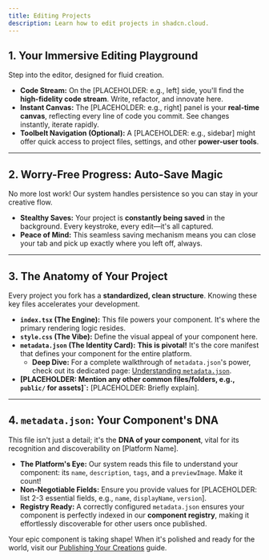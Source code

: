 ```yaml
---
title: Editing Projects
description: Learn how to edit projects in shadcn.cloud.
---
```


## 1. Your Immersive Editing Playground

Step into the editor, designed for fluid creation.

* **Code Stream:** On the [PLACEHOLDER: e.g., left] side, you'll find the **high-fidelity code stream**. Write, refactor, and innovate here.
* **Instant Canvas:** The [PLACEHOLDER: e.g., right] panel is your **real-time canvas**, reflecting every line of code you commit. See changes instantly, iterate rapidly.
* **Toolbelt Navigation (Optional):** A [PLACEHOLDER: e.g., sidebar] might offer quick access to project files, settings, and other **power-user tools**.

---

## 2. Worry-Free Progress: Auto-Save Magic

No more lost work! Our system handles persistence so you can stay in your creative flow.

* **Stealthy Saves:** Your project is **constantly being saved** in the background. Every keystroke, every edit—it's all captured.
* **Peace of Mind:** This seamless saving mechanism means you can close your tab and pick up exactly where you left off, always.

---

## 3. The Anatomy of Your Project

Every project you fork has a **standardized, clean structure**. Knowing these key files accelerates your development.

* **`index.tsx` (The Engine):** This file powers your component. It's where the primary rendering logic resides.
* **`style.css` (The Vibe):** Define the visual appeal of your component here.
* **`metadata.json` (The Identity Card):** **This is pivotal!** It's the core manifest that defines your component for the entire platform.
    * **Deep Dive:** For a complete walkthrough of `metadata.json`'s power, check out its dedicated page: [Understanding `metadata.json`](/docs/metadata-json).
* **[PLACEHOLDER: Mention any other common files/folders, e.g., `public/` for assets]`:** [PLACEHOLDER: Briefly explain].

---

## 4. `metadata.json`: Your Component's DNA

This file isn't just a detail; it's the **DNA of your component**, vital for its recognition and discoverability on [Platform Name].

* **The Platform's Eye:** Our system reads this file to understand your component: its `name`, `description`, `tags`, and a `previewImage`. Make it count!
* **Non-Negotiable Fields:** Ensure you provide values for [PLACEHOLDER: list 2-3 essential fields, e.g., `name`, `displayName`, `version`].
* **Registry Ready:** A correctly configured `metadata.json` ensures your component is perfectly indexed in our **component registry**, making it effortlessly discoverable for other users once published.

Your epic component is taking shape! When it's polished and ready for the world, visit our [Publishing Your Creations](/docs/publishing) guide.